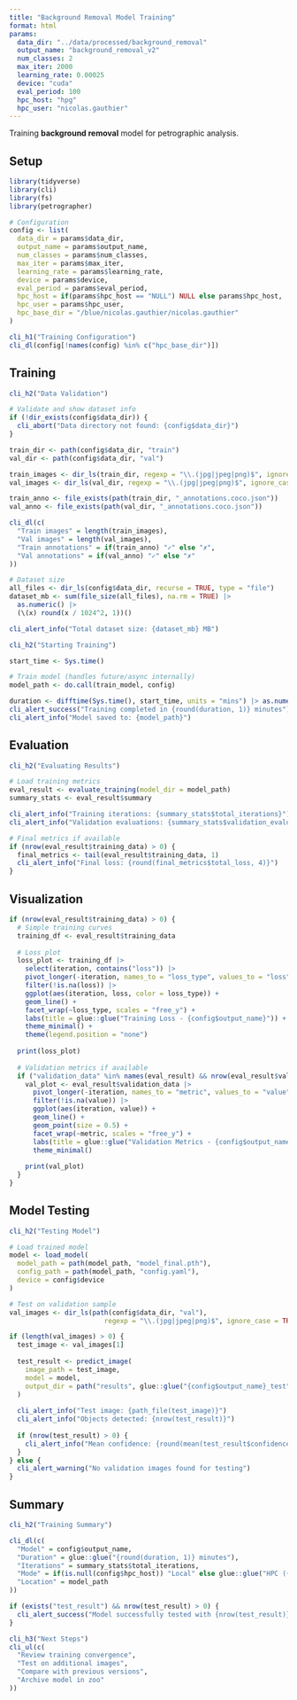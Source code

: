 ```yaml
---
title: "Background Removal Model Training"
format: html
params:
  data_dir: "../data/processed/background_removal"
  output_name: "background_removal_v2"
  num_classes: 2
  max_iter: 2000
  learning_rate: 0.00025
  device: "cuda"
  eval_period: 100
  hpc_host: "hpg"
  hpc_user: "nicolas.gauthier"
---
```


Training **background removal** model for petrographic analysis.

## Setup

```r
library(tidyverse)
library(cli)
library(fs)
library(petrographer)

# Configuration
config <- list(
  data_dir = params$data_dir,
  output_name = params$output_name,
  num_classes = params$num_classes,
  max_iter = params$max_iter,
  learning_rate = params$learning_rate,
  device = params$device,
  eval_period = params$eval_period,
  hpc_host = if(params$hpc_host == "NULL") NULL else params$hpc_host,
  hpc_user = params$hpc_user,
  hpc_base_dir = "/blue/nicolas.gauthier/nicolas.gauthier"
)

cli_h1("Training Configuration")
cli_dl(config[!names(config) %in% c("hpc_base_dir")])
```

## Training

```r
cli_h2("Data Validation")

# Validate and show dataset info
if (!dir_exists(config$data_dir)) {
  cli_abort("Data directory not found: {config$data_dir}")
}

train_dir <- path(config$data_dir, "train")
val_dir <- path(config$data_dir, "val")

train_images <- dir_ls(train_dir, regexp = "\\.(jpg|jpeg|png)$", ignore_case = TRUE)
val_images <- dir_ls(val_dir, regexp = "\\.(jpg|jpeg|png)$", ignore_case = TRUE)

train_anno <- file_exists(path(train_dir, "_annotations.coco.json"))
val_anno <- file_exists(path(val_dir, "_annotations.coco.json"))

cli_dl(c(
  "Train images" = length(train_images),
  "Val images" = length(val_images), 
  "Train annotations" = if(train_anno) "✓" else "✗",
  "Val annotations" = if(val_anno) "✓" else "✗"
))

# Dataset size
all_files <- dir_ls(config$data_dir, recurse = TRUE, type = "file")
dataset_mb <- sum(file_size(all_files), na.rm = TRUE) |> 
  as.numeric() |> 
  (\(x) round(x / 1024^2, 1))()

cli_alert_info("Total dataset size: {dataset_mb} MB")

cli_h2("Starting Training")

start_time <- Sys.time()

# Train model (handles future/async internally)
model_path <- do.call(train_model, config)

duration <- difftime(Sys.time(), start_time, units = "mins") |> as.numeric()
cli_alert_success("Training completed in {round(duration, 1)} minutes")
cli_alert_info("Model saved to: {model_path}")
```

## Evaluation

```r
cli_h2("Evaluating Results")

# Load training metrics
eval_result <- evaluate_training(model_dir = model_path)
summary_stats <- eval_result$summary

cli_alert_info("Training iterations: {summary_stats$total_iterations}")
cli_alert_info("Validation evaluations: {summary_stats$validation_evaluations}")

# Final metrics if available
if (nrow(eval_result$training_data) > 0) {
  final_metrics <- tail(eval_result$training_data, 1)
  cli_alert_info("Final loss: {round(final_metrics$total_loss, 4)}")
}
```

## Visualization

```r
if (nrow(eval_result$training_data) > 0) {
  # Simple training curves
  training_df <- eval_result$training_data
  
  # Loss plot
  loss_plot <- training_df |>
    select(iteration, contains("loss")) |>
    pivot_longer(-iteration, names_to = "loss_type", values_to = "loss") |>
    filter(!is.na(loss)) |>
    ggplot(aes(iteration, loss, color = loss_type)) +
    geom_line() +
    facet_wrap(~loss_type, scales = "free_y") +
    labs(title = glue::glue("Training Loss - {config$output_name}")) +
    theme_minimal() +
    theme(legend.position = "none")
  
  print(loss_plot)
  
  # Validation metrics if available
  if ("validation_data" %in% names(eval_result) && nrow(eval_result$validation_data) > 0) {
    val_plot <- eval_result$validation_data |>
      pivot_longer(-iteration, names_to = "metric", values_to = "value") |>
      filter(!is.na(value)) |>
      ggplot(aes(iteration, value)) +
      geom_line() +
      geom_point(size = 0.5) +
      facet_wrap(~metric, scales = "free_y") +
      labs(title = glue::glue("Validation Metrics - {config$output_name}")) +
      theme_minimal()
    
    print(val_plot)
  }
}
```

## Model Testing

```r
cli_h2("Testing Model")

# Load trained model
model <- load_model(
  model_path = path(model_path, "model_final.pth"),
  config_path = path(model_path, "config.yaml"),
  device = config$device
)

# Test on validation sample
val_images <- dir_ls(path(config$data_dir, "val"), 
                        regexp = "\\.(jpg|jpeg|png)$", ignore_case = TRUE)

if (length(val_images) > 0) {
  test_image <- val_images[1]
  
  test_result <- predict_image(
    image_path = test_image,
    model = model,
    output_dir = path("results", glue::glue("{config$output_name}_test"))
  )
  
  cli_alert_info("Test image: {path_file(test_image)}")
  cli_alert_info("Objects detected: {nrow(test_result)}")
  
  if (nrow(test_result) > 0) {
    cli_alert_info("Mean confidence: {round(mean(test_result$confidence), 3)}")
  }
} else {
  cli_alert_warning("No validation images found for testing")
}
```

## Summary

```r
cli_h2("Training Summary")

cli_dl(c(
  "Model" = config$output_name,
  "Duration" = glue::glue("{round(duration, 1)} minutes"),
  "Iterations" = summary_stats$total_iterations,
  "Mode" = if(is.null(config$hpc_host)) "Local" else glue::glue("HPC ({config$hpc_host})"),
  "Location" = model_path
))

if (exists("test_result") && nrow(test_result) > 0) {
  cli_alert_success("Model successfully tested with {nrow(test_result)} detections")
}

cli_h3("Next Steps")
cli_ul(c(
  "Review training convergence",
  "Test on additional images", 
  "Compare with previous versions",
  "Archive model in zoo"
))
```
